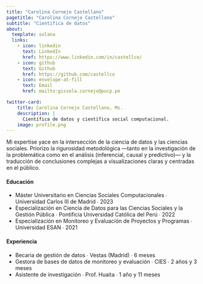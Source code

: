```yaml
---
title: "Carolina Cornejo Castellano"
pagetitle: "Carolina Cornejo Castellano"
subtitle: "Científica de datos"
about:
  template: solana
  links:
    - icon: linkedin
      text: LinkedIn
      href: https://www.linkedin.com/in/castellco/
    - icon: github
      text: Github
      href: https://github.com/castellco
    - icon: envelope-at-fill
      text: Email
      href: mailto:gissela.cornejo@pucp.pe

twitter-card:
    title: Carolina Cornejo Castellano, Ms.
    description: |
      Científica de datos y científica social computacional.
    image: profile.png
---
```

Mi expertise yace en la intersección de la ciencia de datos y las ciencias sociales. Priorizo la rigurosidad metodológica —tanto en la investigación de la problemática como en el análisis (inferencial, causal y predictivo)— y la traducción de conclusiones complejas a visualizaciones claras y centradas en el público.


#### Educación
-  Máster Universitario en Ciencias Sociales Computacionales ∙ Universidad Carlos III de Madrid ∙ 2023
- Especialización en Ciencia de Datos para las Ciencias Sociales y la Gestión Pública ∙ Pontificia Universidad Católica del Perú ∙ 2022
- Especialización en Monitoreo y Evaluación de Proyectos y Programas ∙ Universidad ESAN ∙ 2021


#### Experiencia
- Becaria de gestión de datos ∙ Vestas (Madrid) ∙ 6 meses
- Gestora de bases de datos de monitoreo y evaluación ∙ CIES ∙ 2 años y 3 meses
- Asistente de investigación ∙ Prof. Huaita ∙ 1 año y 11 meses

```r

```

```css

```

